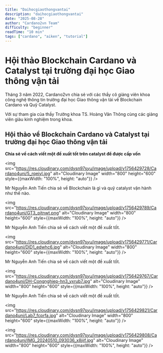 ```yaml
---
title: "Daihocgiaothongvantai"
description: "daihocgiaothongvantai"
date: "2025-08-28"
author: "Cardano2vn Team"
difficulty: "beginner"
readTime: "10 min"
tags: ["cardano", "aiken", "tutorial"]
---
```


# Hội thảo Blockchain Cardano và Catalyst tại trường đại học Giao thông vận tải

Tháng 3 năm 2022, Cardano2vn chia sẻ với các thầy cô giảng viên khoa công nghệ thông tin trường đại học Giao thông vận tải về Blockchain Cardano và Quỹ Catalyst.

Với sự tham gia của thầy Trưởng khoa TS. Hoàng Văn Thông cùng các giảng viên giàu kinh nghiệm trong khoa.

## Hội thảo về Blockchain Cardano và Catalyst tại trường đại học Giao thông vận tải

**Chia sẻ về cách viết một đề xuất tốt trên catalyst để được cấp vốn**

<img src="https://res.cloudinary.com/dysn97syu/image/upload/v1756429728/Cardano4uni/5_rqejyl.jpg" alt="Cloudinary Image" width="800" height="600" style={{maxWidth: "100%", height: "auto"}} />

Mr Nguyễn Anh Tiến chia sẻ về Blockchain là gì và quỹ catalyst vận hành như thế nào.

<img src="https://res.cloudinary.com/dysn97syu/image/upload/v1756429789/Cardano4uni/GT3_pitnwt.png" alt="Cloudinary Image" width="800" height="600" style={{maxWidth: "100%", height: "auto"}} />

Mr Nguyễn Anh Tiến chia sẻ về cách viết một đề xuất tốt.

<img src="https://res.cloudinary.com/dysn97syu/image/upload/v1756429771/Cardano4uni/DID1_edwhc6.jpg" alt="Cloudinary Image" width="800" height="600" style={{maxWidth: "100%", height: "auto"}} />

Mr Nguyễn Anh Tiến chia sẻ về cách viết một đề xuất tốt.

<img src="https://res.cloudinary.com/dysn97syu/image/upload/v1756429767/Cardano4uni/DH-Congnghiep-hn3_yxrub7.jpg" alt="Cloudinary Image" width="800" height="600" style={{maxWidth: "100%", height: "auto"}} />

Mr Nguyễn Anh Tiến chia sẻ về cách viết một đề xuất tốt.

<img src="https://res.cloudinary.com/dysn97syu/image/upload/v1756429821/Cardano4uni/Lab7_fcprfa.jpg" alt="Cloudinary Image" width="800" height="600" style={{maxWidth: "100%", height: "auto"}} />

<img src="https://res.cloudinary.com/dysn97syu/image/upload/v1756429808/Cardano4uni/IMG_20240510_093036_x8jiif.jpg" alt="Cloudinary Image" width="800" height="600" style={{maxWidth: "100%", height: "auto"}} />


